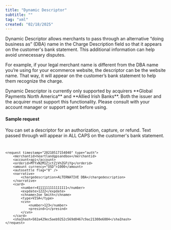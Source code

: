 ```yaml
---
title: "Dynamic Descriptor"
subtitle: ""
tag: "xml"
created: "02/18/2025"
---
```

Dynamic Descriptor allows merchants to pass through an alternative “doing business as” (DBA) name in the Charge Description field so that it appears on the customer's bank statement. This additional information can help avoid unnecessary disputes.

For example, if your legal merchant name is different from the DBA name you’re using for your ecommerce website, the descriptor can be the website name. That way, it will appear on the customer’s bank statement to help them recognize the charge.

<Infobox>
Dynamic Descriptor is currently only supported by acquirers **Global Payments North America** and **Allied Irish Banks**. Both the issuer and the acquirer must support this functionality. Please consult with your account manager or support agent before using.
</Infobox>

#### Sample request
You can set a descriptor for an authorization, capture, or refund. Text passed through will appear in ALL CAPS on the customer's bank statement.
<Code id="markup" title="XML" language="markup" active>
```
<request timestamp="20210517154040" type="auth">
    <merchantid>heartlandgpsandbox</merchantid>
    <account>api</account>
    <orderid>MTYxN2M1ZjctZjVhZGFiYg</orderid>
    <amount currency="USD">1000</amount>
    <autosettle flag="0" />
    <narrative>
        <chargedescription>ALTERNATIVE DBA</chargedescription>
    </narrative>
    <card>
        <number>4111111111111111</number>
        <expdate>1222</expdate>
        <chname>Joe Smith</chname>
        <type>VISA</type>
        <cvn>
            <number>123</number>
            <presind>1</presind>
        </cvn>
    </card>
    <sha1hash>502a429ec5aeb9252c569d8467c9ac21308e6084</sha1hash>
</request>
```
</Code>

